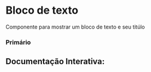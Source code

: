 

<Meta of={Story} />

# Bloco de texto

Componente para mostrar um bloco de texto e seu titúlo

### Primário
<Canvas of={Story.Primary} />

## Documentação Interativa:
<Primary of={Story} />
<Controls />
